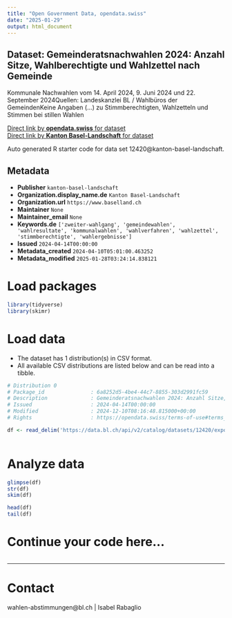 ```yaml
---
title: "Open Government Data, opendata.swiss"
date: "2025-01-29"
output: html_document
---
```


## Dataset: Gemeinderatsnachwahlen 2024: Anzahl Sitze, Wahlberechtigte und Wahlzettel nach Gemeinde

Kommunale Nachwahlen vom 14. April 2024, 9. Juni 2024 und 22. September 2024Quellen: Landeskanzlei BL / Wahlbüros der GemeindenKeine Angaben (...) zu Stimmberechtigten, Wahlzetteln und Stimmen bei stillen Wahlen

[Direct link by **opendata.swiss** for dataset](https://opendata.swiss/de/dataset/gemeinderatsnachwahlen-2024-anzahl-sitze-wahlberechtigte-und-wahlzettel-nach-gemeinde)<br>
[Direct link by **Kanton Basel-Landschaft** for dataset](https://data.bl.ch/explore/dataset/12420/)

Auto generated R starter code for data set 12420@kanton-basel-landschaft.

## Metadata

- **Publisher** `kanton-basel-landschaft`
- **Organization.display_name.de** `Kanton Basel-Landschaft`
- **Organization.url** `https://www.baselland.ch`
- **Maintainer** `None`
- **Maintainer_email** `None`
- **Keywords.de** `['zweiter-wahlgang', 'gemeindewahlen', 'wahlresultate', 'kommunalwahlen', 'wahlverfahren', 'wahlzettel', 'stimmberechtigte', 'wahlergebnisse']`
- **Issued** `2024-04-14T00:00:00`
- **Metadata_created** `2024-04-10T05:01:00.463252`
- **Metadata_modified** `2025-01-28T03:24:14.838121`


# Load packages

```r

library(tidyverse)
library(skimr)

```

# Load data

-   The dataset has 1 distribution(s) in CSV format.
-   All available CSV distributions are listed below and can be read into a tibble.

```r

# Distribution 0
# Package_id               : 6a8252d5-4be4-44c7-8855-303d2991fc59
# Description              : Gemeinderatsnachwahlen 2024: Anzahl Sitze, Wahlberechtigte und Wahlzettel nach Gemeinde (csv)
# Issued                   : 2024-04-14T00:00:00
# Modified                 : 2024-12-10T08:16:48.815000+00:00
# Rights                   : https://opendata.swiss/terms-of-use#terms_by

df <- read_delim('https://data.bl.ch/api/v2/catalog/datasets/12420/exports/csv?use_labels=true')



```

# Analyze data

```r

glimpse(df)
str(df)
skim(df)

head(df)
tail(df)

```

# Continue your code here...

```r

```

------------------------------------------------------------------------

# Contact

wahlen-abstimmungen@bl.ch | Isabel Rabaglio
